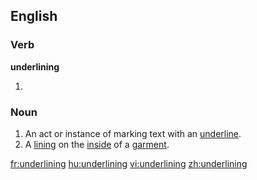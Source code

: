 
==English==

===Verb===
'''underlining'''

# {{present participle of|[[underline]]}}

===Noun===
{{en-noun}}

# An act or instance of marking text with an [[underline]].
# A [[lining]] on the [[inside]] of a [[garment]].

[[fr:underlining]]
[[hu:underlining]]
[[vi:underlining]]
[[zh:underlining]]